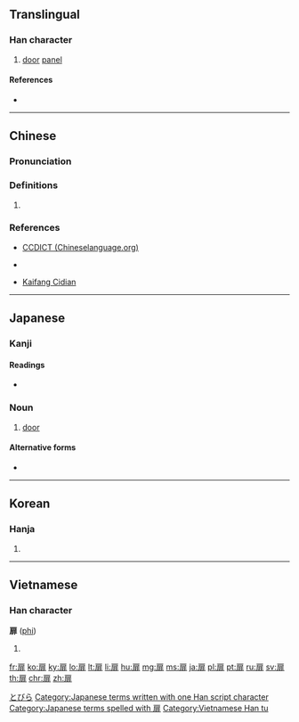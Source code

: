 ==Translingual==
{{ja-forms|[[扉]]|[[扉]]|[[扉]]}}

===Han character===
{{Han char|rn=63|rad=戶|as=08|sn=12|four=30211|canj=HSLMY,ISLMY|ids=⿸戶非, ⿸户非, ⿸戸非}}

# [[door]] [[panel]]

====References====
* {{Han ref|kx=0416.190|dkj=11750|dj=0761.230|hdz=32264.080|uh=6249|ud=25161|bh=B476|bd=46198}}

----

==Chinese==
{{zh-forms}}

===Pronunciation===
{{zh-pron
|m=fēi
|c=fei1
|h=pfs=fî
|md=
|mn=hui
|w=
|mc=y
|oc=y
|cat=n
}}

===Definitions===
{{zh-hanzi}}

# {{rfdef|lang=zh}}

===References===
* {{q|Hakka}} [http://chinalanguage.com/dictionaries/?mode=view&view=chardict&query=%E6%89%89 CCDICT (Chineselanguage.org)]
* {{q|Hakka}} {{R:hak:Lau 1997}}
* {{qualifier|Min Nan}} [http://kaifangcidian.com/han/minnan/%E6%89%89 Kaifang Cidian]

----

==Japanese==

===Kanji===
{{ja-kanji|grade=c|rs=戶08}}

====Readings====
* {{ja-readings|on=[[ひ]] (hi)|kun=[[とびら]] (tobira)}}

===Noun===
{{ja-noun|とびら}}

# [[door]]

====Alternative forms====
* {{l|ja|闔}}

[[Category:Japanese basic words|とびら]]
[[Category:Japanese terms written with one Han script character]]
[[Category:Japanese terms spelled with 扉]]

----

==Korean==

===Hanja===
{{ko-hanja|hangeul=비|eumhun=|rv=bi|mr=pi|y=pi}}

# {{defn|lang=ko|sort=戶08}}

----

==Vietnamese==

===Han character===
'''扉''' ([[phi]])

# {{defn|lang=vi}}

[[Category:Vietnamese Han tu]]

[[fr:扉]]
[[ko:扉]]
[[ky:扉]]
[[lo:扉]]
[[lt:扉]]
[[li:扉]]
[[hu:扉]]
[[mg:扉]]
[[ms:扉]]
[[ja:扉]]
[[pl:扉]]
[[pt:扉]]
[[ru:扉]]
[[sv:扉]]
[[th:扉]]
[[chr:扉]]
[[zh:扉]]